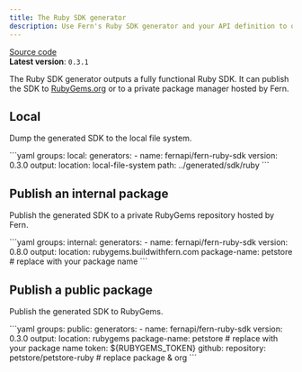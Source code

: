 ```yaml
---
title: The Ruby SDK generator
description: Use Fern's Ruby SDK generator and your API definition to output a fully functional Ruby SDK (client libraries) locally, or publish it to RubyGems.
---
```


[Source code](https://github.com/fern-api/fern/tree/main/generators/ruby)<br />
**Latest version**: `0.3.1`

The Ruby SDK generator outputs a fully functional Ruby SDK. It can publish the SDK to [RubyGems.org](https://RubyGems.org) or to a private package manager hosted by Fern.

## Local

Dump the generated SDK to the local file system.

<CodeBlock title="generators.yml">
```yaml
groups:
  local:
    generators:
      - name: fernapi/fern-ruby-sdk
        version: 0.3.0
        output:
          location: local-file-system
          path: ../generated/sdk/ruby
```
</CodeBlock>

## Publish an internal package

Publish the generated SDK to a private RubyGems repository hosted by Fern.

<CodeBlock title="generators.yml">
```yaml
groups:
  internal:
    generators:
      - name: fernapi/fern-ruby-sdk
        version: 0.8.0
        output:
          location: rubygems.buildwithfern.com
          package-name: petstore # replace with your package name
```
</CodeBlock>

## Publish a public package

Publish the generated SDK to RubyGems.

<CodeBlock title="generators.yml">
```yaml
groups:
  public:
    generators:
      - name: fernapi/fern-ruby-sdk
        version: 0.3.0
        output:
          location: rubygems
          package-name: petstore # replace with your package name
          token: ${RUBYGEMS_TOKEN}
        github:
          repository: petstore/petstore-ruby # replace package & org
```
</CodeBlock>